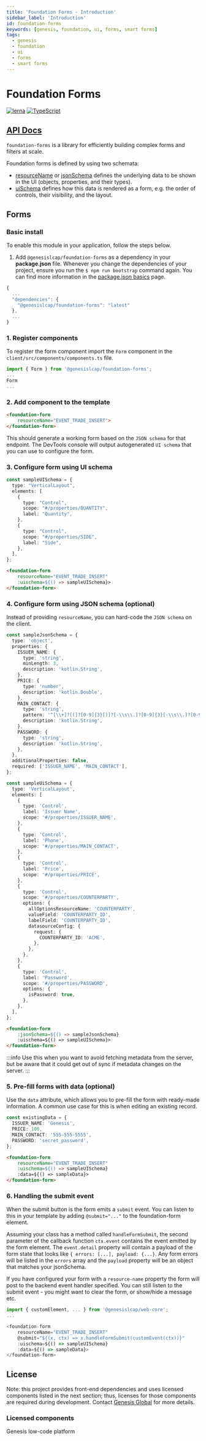 ```yaml
---
title: 'Foundation Forms - Introduction'
sidebar_label: 'Introduction'
id: foundation-forms
keywords: [genesis, foundation, ui, forms, smart forms]
tags:
  - genesis
  - foundation
  - ui
  - forms
  - smart forms
---
```


# Foundation Forms

[![lerna](https://img.shields.io/badge/maintained%20with-lerna-cc00ff.svg)](https://lerna.js.org/)
[![TypeScript](https://img.shields.io/badge/%3C%2F%3E-TypeScript-%230074c1.svg)](https://www.typescriptlang.org/)

## [API Docs](./docs/api/index.md)

`foundation-forms` is a library for efficiently building complex forms and filters at scale.

Foundation forms is defined by using two schemata:

- [resourceName](https://learn.genesis.global/docs/web/forms/docs/api/foundation-forms.filters.resourcename/?_highlight=resourcename) or [jsonSchema](https://learn.genesis.global/docs/web/forms/docs/api/foundation-forms.filters.jsonschema/?_highlight=jsonschema) defines the underlying data to be shown in the UI (objects, properties, and their types).
- [uiSchema](https://learn.genesis.global/docs/web/forms/docs/api/foundation-forms.uischema/?_highlight=uischema#uischema-type) defines how this data is rendered as a form, e.g. the order of controls, their visibility, and the layout.

## Forms

### Basic install

To enable this module in your application, follow the steps below.

1. Add `@genesislcap/foundation-forms` as a dependency in your **package.json** file. Whenever you change the dependencies of your project, ensure you run the `$ npm run bootstrap` command again. You can find more information in the [package.json basics](../../../web/basics/package-json-basics/) page.

```javascript
{
  ...
  "dependencies": {
    "@genesislcap/foundation-forms": "latest"
  },
  ...
}
```

### 1. Register components

To register the form component import the `Form` component in the `client/src/components/components.ts` file.

```ts
import { Form } from '@genesislcap/foundation-forms';
...
Form
...
```

### 2. Add component to the template

```html
<foundation-form
    resourceName="EVENT_TRADE_INSERT">
</foundation-form>
```

This should generate a working form based on the `JSON schema` for that endpoint. The DevTools console will output autogenerated `UI schema` that you can use to configure the form.

### 3. Configure form using UI schema

```ts
const sampleUISchema = {
  type: "VerticalLayout",
  elements: [
    {
      type: "Control",
      scope: "#/properties/QUANTITY",
      label: "Quantity",
    },
    {
      type: "Control",
      scope: "#/properties/SIDE",
      label: "Side",
    },
  ],
};
```

```html
<foundation-form
    resourceName="EVENT_TRADE_INSERT"
    :uischema=${() => sampleUISchema}>
</foundation-form>
```

### 4. Configure form using JSON schema (optional)

Instead of providing `resourceName`, you can hard-code the `JSON schema` on the client.

```ts
const sampleJsonSchema = {
  type: 'object',
  properties: {
    ISSUER_NAME: {
      type: 'string',
      minLength: 3,
      description: 'kotlin.String',
    },
    PRICE: {
      type: 'number',
      description: 'kotlin.Double',
    },
    MAIN_CONTACT: {
      type: 'string',
      pattern: '^[\\+]?[(]?[0-9]{3}[)]?[-\\s\\.]?[0-9]{3}[-\\s\\.]?[0-9]{4,6}$',
      description: 'kotlin.String',
    },
    PASSWORD: {
      type: 'string',
      description: 'kotlin.String',
    },
  },
  additionalProperties: false,
  required: ['ISSUER_NAME', 'MAIN_CONTACT'],
};
```

```ts
const sampleUiSchema = {
  type: 'VerticalLayout',
  elements: [
    {
      type: 'Control',
      label: 'Issuer Name',
      scope: '#/properties/ISSUER_NAME',
    },
    {
      type: 'Control',
      label: 'Phone',
      scope: '#/properties/MAIN_CONTACT',
    },
    {
      type: 'Control',
      label: 'Price',
      scope: '#/properties/PRICE',
    },
    {
      type: 'Control',
      scope: '#/properties/COUNTERPARTY',
      options: {
        allOptionsResourceName: 'COUNTERPARTY',
        valueField: 'COUNTERPARTY_ID',
        labelField: 'COUNTERPARTY_ID',
        datasourceConfig: {
          request: {
            COUNTERPARTY_ID: 'ACME',
          },
        },
      },
    },
    {
      type: 'Control',
      label: 'Password',
      scope: '#/properties/PASSWORD',
      options: {
        isPassword: true,
      },
    },
  ],
};
```

```html
<foundation-form
    :jsonSchema=${() => sampleJsonSchema}
    :uischema=${() => sampleUISchema}>
</foundation-form>
```

:::info
Use this when you want to avoid fetching metadata from the server, but be aware that it could get out of sync if metadata changes on the server.
:::

### 5. Pre-fill forms with data (optional)

Use the `data` attribute, which allows you to pre-fill the form with ready-made information. A common use case for this is when editing an existing record.

```ts
const existingData = {
  ISSUER_NAME: 'Genesis',
  PRICE: 100,
  MAIN_CONTACT: '555-555-5555',
  PASSWORD: 'secret_password',
};
```

```html
<foundation-form
    resourceName="EVENT_TRADE_INSERT"
    :uischema=${() => sampleUISchema}
    :data=${() => sampleData}>
</foundation-form>
```

### 6. Handling the submit event

When the submit button is the form emits a `submit` event. You can listen to this in your template by adding `@submit="..."` to the foundation-form element.

Assuming your class has a method called `handleFormSubmit`, the second parameter of the callback function `ctx.event` contains the event emitted by the form element. The `event.detail` property will contain a payload of the form state that looks like `{ errors: [...], payload: {...}`. Any form errors will be listed in the `errors` array and the `payload` property will be an object that matches your jsonSchema.

If you have configured your form with a `resource-name` property the form will post to the backend event handler specified. You can still listen to the submit event - you might want to clear the form, or show/hide a message etc.

```ts
import { customElement, ... } from '@genesislcap/web-core';
...

<foundation-form
    resourceName="EVENT_TRADE_INSERT"
    @submit="${(x, ctx) => x.handleFormSubmit(customEvent(ctx))}"
    :uischema=${() => sampleUISchema}
    :data=${() => sampleData}>
</foundation-form>
```



## License

Note: this project provides front-end dependencies and uses licensed components listed in the next section; thus, licenses for those components are required during development. Contact [Genesis Global](https://genesis.global/contact-us/) for more details.

### Licensed components
Genesis low-code platform
